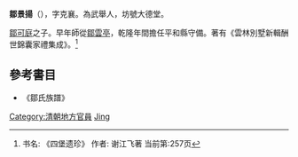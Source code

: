 '''鄒景揚'''（{{bd|1744年||1809年||Z}}），字克襄。為武舉人，坊號大德堂。

[[鄒可庭|鄒可庭]]之子。早年師從[[鄒雲亭|鄒雲亭]]，乾隆年間擔任平和縣守備。著有《雲林別墅新輯酬世錦囊家禮集成》。<ref>书名: 《四堡遗珍》
作者: 谢江飞著
当前第:257页</ref>

==參考書目==
* 《鄒氏族譜》
{{reflist}}
{{DEFAULTSORT:zou jingyang}}
[[Category:清朝地方官員|Category:清朝地方官員]]
[[Category:鄒姓|Jing]]
{{清朝人物小作品}}